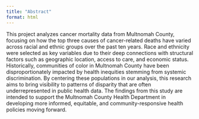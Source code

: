 ```yaml
---
title: "Abstract"
format: html
---
```


This project analyzes cancer mortality data from Multnomah County, focusing on how the top three causes of cancer-related deaths have varied across racial and ethnic groups over the past ten years. Race and ethnicity were selected as key variables due to their deep connections with structural factors such as geographic location, access to care, and economic status. Historically, communities of color in Multnomah County have been disproportionately impacted by health inequities stemming from systemic discrimination. By centering these populations in our analysis, this research aims to bring visibility to patterns of disparity that are often underrepresented in public health data. The findings from this study are intended to support the Multnomah County Health Department in developing more informed, equitable, and community-responsive health policies moving forward.
